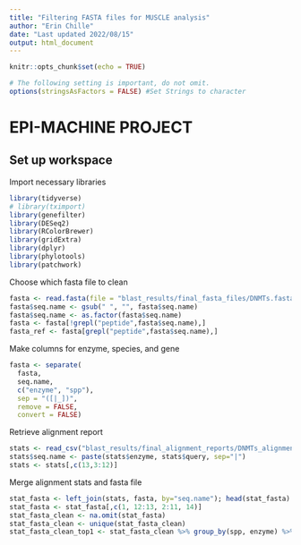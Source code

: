 ```yaml
---
title: "Filtering FASTA files for MUSCLE analysis"
author: "Erin Chille"
date: "Last updated 2022/08/15"
output: html_document
---
```


```r
knitr::opts_chunk$set(echo = TRUE)

# The following setting is important, do not omit.
options(stringsAsFactors = FALSE) #Set Strings to character
```

# EPI-MACHINE PROJECT

## Set up workspace

Import necessary libraries
```r
library(tidyverse)
# library(tximport)
library(genefilter)
library(DESeq2)
library(RColorBrewer)
library(gridExtra)
library(dplyr)
library(phylotools)
library(patchwork)
```


Choose which fasta file to clean
```r
fasta <- read.fasta(file = "blast_results/final_fasta_files/DNMTs.fasta", clean_name = FALSE) #load fasta file
fasta$seq.name <- gsub(" ", "", fasta$seq.name)
fasta$seq.name <- as.factor(fasta$seq.name)
fasta <- fasta[!grepl("peptide",fasta$seq.name),]
fasta_ref <- fasta[grepl("peptide",fasta$seq.name),]
```

Make columns for enzyme, species, and gene
```r
fasta <- separate(
  fasta,
  seq.name,
  c("enzyme", "spp"),
  sep = "([|_])",
  remove = FALSE,
  convert = FALSE)
```

Retrieve alignment report
```r
stats <- read_csv("blast_results/final_alignment_reports/DNMTs_alignment_report.csv", col_names = c("enzyme", "query", "pident", "length", "mismatch", "gapopen", "qstart", "qend", "sstart", "send", "evalue", "bitscore"))
stats$seq.name <- paste(stats$enzyme, stats$query, sep="|")
stats <- stats[,c(13,3:12)]
```

Merge alignment stats and fasta file
```r
stat_fasta <- left_join(stats, fasta, by="seq.name"); head(stat_fasta)
stat_fasta <- stat_fasta[,c(1, 12:13, 2:11, 14)]
stat_fasta_clean <- na.omit(stat_fasta)
stat_fasta_clean <- unique(stat_fasta_clean)
stat_fasta_clean_top1 <- stat_fasta_clean %>% group_by(spp, enzyme) %>% slice_max(order_by = bitscore, n = 1, with_ties = FALSE); unique(stat_fasta_clean_b)
```
